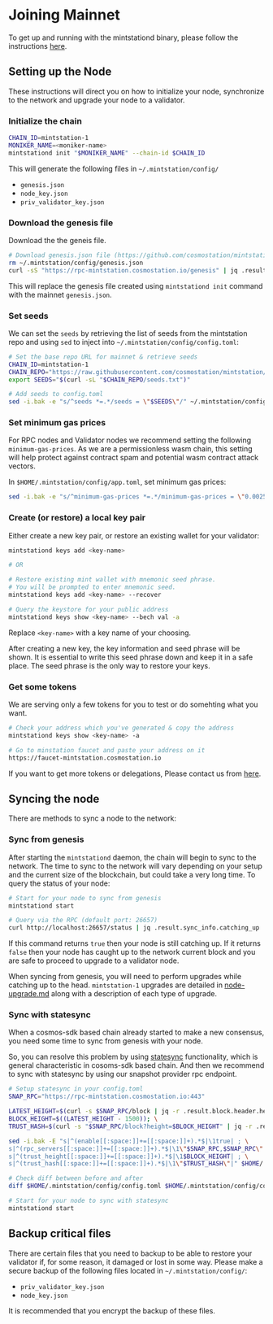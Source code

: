 # Joining Mainnet

To get up and running with the mintstationd binary, please follow the instructions [here](/mintstation/cli/setup.md).

## Setting up the Node

These instructions will direct you on how to initialize your node, synchronize to the network and upgrade your node to a validator.

### **Initialize the chain**

```bash
CHAIN_ID=mintstation-1
MONIKER_NAME=<moniker-name>
mintstationd init "$MONIKER_NAME" --chain-id $CHAIN_ID
```

This will generate the following files in `~/.mintstation/config/`

- `genesis.json`
- `node_key.json`
- `priv_validator_key.json`

### Download the genesis file

Download the the geneis file.

```bash
# Download genesis.json file (https://github.com/cosmostation/mintstation)
rm ~/.mintstation/config/genesis.json
curl -sS "https://rpc-mintstation.cosmostation.io/genesis" | jq .result.genesis > $HOME/.mintstation/config/genesis.json
```

This will replace the genesis file created using `mintstationd init` command with the mainnet `genesis.json`.

### **Set seeds**

We can set the `seeds` by retrieving the list of seeds from the mintstation repo and using `sed` to inject into `~/.mintstation/config/config.toml`:

```bash
# Set the base repo URL for mainnet & retrieve seeds
CHAIN_ID=mintstation-1
CHAIN_REPO="https://raw.githubusercontent.com/cosmostation/mintstation/main/$CHAIN_ID" && \
export SEEDS="$(curl -sL "$CHAIN_REPO/seeds.txt")"

# Add seeds to config.toml
sed -i.bak -e "s/^seeds *=.*/seeds = \"$SEEDS\"/" ~/.mintstation/config/config.toml
```

### Set minimum gas prices

For RPC nodes and Validator nodes we recommend setting the following `minimum-gas-prices`. As we are a permissionless wasm chain, this setting will help protect against contract spam and potential wasm contract attack vectors.

In `$HOME/.mintstation/config/app.toml`, set minimum gas prices:

```bash
sed -i.bak -e "s/^minimum-gas-prices *=.*/minimum-gas-prices = \"0.0025umint\"/" ~/.mintstation/config/app.toml
```

### **Create (or restore) a local key pair**

Either create a new key pair, or restore an existing wallet for your validator:

```bash
mintstationd keys add <key-name>

# OR

# Restore existing mint wallet with mnemonic seed phrase.
# You will be prompted to enter mnemonic seed.
mintstationd keys add <key-name> --recover

# Query the keystore for your public address
mintstationd keys show <key-name> --bech val -a
```

Replace `<key-name>` with a key name of your choosing.

After creating a new key, the key information and seed phrase will be shown. It is essential to write this seed phrase down and keep it in a safe place. The seed phrase is the only way to restore your keys.

### **Get some tokens**

We are serving only a few tokens for you to test or do somehting what you want.

```bash
# Check your address which you've generated & copy the address
mintstationd keys show <key-name> -a

# Go to minstation faucet and paste your address on it
https://faucet-mintstation.cosmostation.io
```

If you want to get more tokens or delegations, Please contact us from [here](delegations.md).

## Syncing the node

There are methods to sync a node to the network:

### Sync from genesis

After starting the `mintstationd` daemon, the chain will begin to sync to the network. The time to sync to the network will vary depending on your setup and the current size of the blockchain, but could take a very long time. To query the status of your node:

```bash
# Start for your node to sync from genesis
mintstationd start

# Query via the RPC (default port: 26657)
curl http://localhost:26657/status | jq .result.sync_info.catching_up
```

If this command returns `true` then your node is still catching up. If it returns `false` then your node has caught up to the network current block and you are safe to proceed to upgrade to a validator node.

When syncing from genesis, you will need to perform upgrades while catching up to the head. `mintstation-1` upgrades are detailed in [node-upgrade.md](upgrade.md) along with a description of each type of upgrade.

### Sync with statesync

When a cosmos-sdk based chain already started to make a new consensus, you need some time to sync from genesis with your node.

So, you can resolve this problem by using [statesync](https://docs.tendermint.com/v0.34/tendermint-core/state-sync.html) functionality, which is general characteristic in cosoms-sdk based chain. And then we recommend to sync with statesync by using our snapshot provider rpc endpoint.

```bash
# Setup statesync in your config.toml
SNAP_RPC="https://rpc-mintstation.cosmostation.io:443"

LATEST_HEIGHT=$(curl -s $SNAP_RPC/block | jq -r .result.block.header.height); \
BLOCK_HEIGHT=$((LATEST_HEIGHT - 1500)); \
TRUST_HASH=$(curl -s "$SNAP_RPC/block?height=$BLOCK_HEIGHT" | jq -r .result.block_id.hash)

sed -i.bak -E "s|^(enable[[:space:]]+=[[:space:]]+).*$|\1true| ; \
s|^(rpc_servers[[:space:]]+=[[:space:]]+).*$|\1\"$SNAP_RPC,$SNAP_RPC\"| ; \
s|^(trust_height[[:space:]]+=[[:space:]]+).*$|\1$BLOCK_HEIGHT| ; \
s|^(trust_hash[[:space:]]+=[[:space:]]+).*$|\1\"$TRUST_HASH\"|" $HOME/.mintstation/config/config.toml

# Check diff between before and after
diff $HOME/.mintstation/config/config.toml $HOME/.mintstation/config/config.toml.bak

# Start for your node to sync with statesync
mintstationd start
```

## Backup critical files

There are certain files that you need to backup to be able to restore your validator if, for some reason, it damaged or lost in some way. Please make a secure backup of the following files located in `~/.mintstation/config/`:

- `priv_validator_key.json`
- `node_key.json`

It is recommended that you encrypt the backup of these files.
